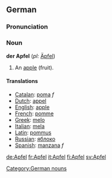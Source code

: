 ==German==
===Pronunciation===
{{IPA|[ˈʔapfl&#809;]}}

===Noun===
'''der Apfel''' (''pl:'' [[Äpfel]])

#An [[apple]] (fruit).

====Translations====
*[[Catalan]]: [[poma]] ''f''
*[[Dutch]]: [[appel]]
*[[English]]: [[apple]]
*[[French]]: [[pomme]]
*[[Greek]]: [[melo]]
*[[Italian]]: [[mela]]
*[[Latin]]: [[pommus]]
*[[Russian]]: [[яблоко]]
*[[Spanish]]: [[manzana]] ''f''

[[Category:German nouns]]

[[de:Apfel]]
[[fr:Apfel]]
[[it:Apfel]]
[[fi:Apfel]]
[[sv:Apfel]]